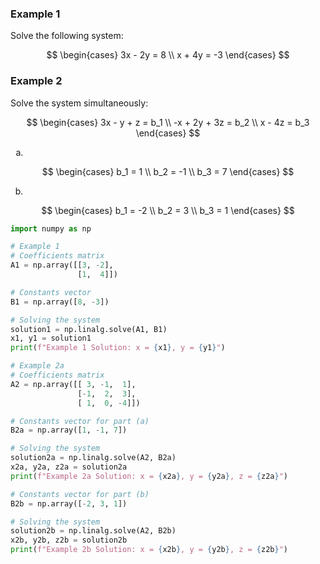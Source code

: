 ### Example 1

Solve the following system:

$$
\begin{cases}
3x - 2y = 8 \\
x + 4y = -3
\end{cases}
$$

### Example 2

Solve the system simultaneously:

$$ \begin{cases}
3x - y + z = b_1 \\
-x + 2y + 3z = b_2 \\
x - 4z = b_3
\end{cases} $$

a)

$$ \begin{cases}
b_1 = 1 \\
b_2 = -1 \\
b_3 = 7
\end{cases} $$

b)

$$ \begin{cases}
b_1 = -2 \\
b_2 = 3 \\
b_3 = 1
\end{cases} $$

```python
import numpy as np

# Example 1
# Coefficients matrix
A1 = np.array([[3, -2],
               [1,  4]])

# Constants vector
B1 = np.array([8, -3])

# Solving the system
solution1 = np.linalg.solve(A1, B1)
x1, y1 = solution1
print(f"Example 1 Solution: x = {x1}, y = {y1}")

# Example 2a
# Coefficients matrix
A2 = np.array([[ 3, -1,  1],
               [-1,  2,  3],
               [ 1,  0, -4]])

# Constants vector for part (a)
B2a = np.array([1, -1, 7])

# Solving the system
solution2a = np.linalg.solve(A2, B2a)
x2a, y2a, z2a = solution2a
print(f"Example 2a Solution: x = {x2a}, y = {y2a}, z = {z2a}")

# Constants vector for part (b)
B2b = np.array([-2, 3, 1])

# Solving the system
solution2b = np.linalg.solve(A2, B2b)
x2b, y2b, z2b = solution2b
print(f"Example 2b Solution: x = {x2b}, y = {y2b}, z = {z2b}")
```
